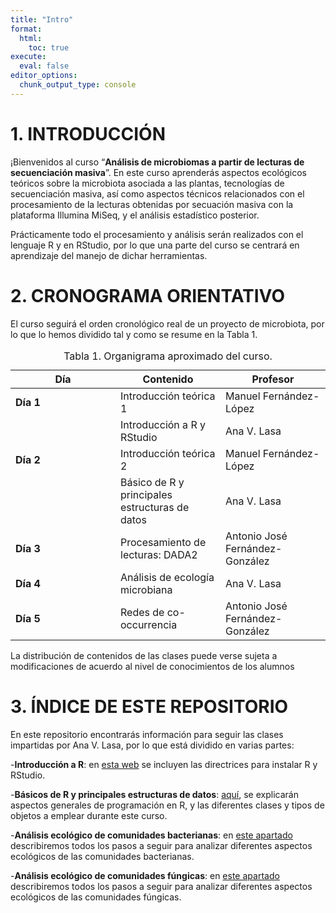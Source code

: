 ```yaml
---
title: "Intro"
format:
  html:
    toc: true
execute:
  eval: false
editor_options: 
  chunk_output_type: console
---
```


# 1. INTRODUCCIÓN

¡Bienvenidos al curso "**Análisis de microbiomas a partir de lecturas de secuenciación masiva**". En este curso aprenderás aspectos ecológicos teóricos sobre la microbiota asociada a las plantas, tecnologías de secuenciación masiva, así como aspectos técnicos relacionados con el procesamiento de la lecturas obtenidas por secuación masiva con la plataforma Illumina MiSeq, y el análisis estadístico posterior.

Prácticamente todo el procesamiento y análisis serán realizados con el lenguaje R y en RStudio, por lo que una parte del curso se centrará en aprendizaje del manejo de dichar herramientas.

# 2. CRONOGRAMA ORIENTATIVO

El curso seguirá el orden cronológico real de un proyecto de microbiota, por lo que lo hemos dividido tal y como se resume en la Tabla 1.

| Día | Contenido | Profesor |
|----|----|----|
| **Día 1** | Introducción teórica 1 | Manuel Fernández-López |
|  | Introducción a R y RStudio | Ana V. Lasa |
| **Día 2** | Introducción teórica 2 | Manuel Fernández-López |
|  | Básico de R y principales estructuras de datos | Ana V. Lasa |
| **Día 3** | Procesamiento de lecturas: DADA2 | Antonio José Fernández-González |
| **Día 4** | Análisis de ecología microbiana | Ana V. Lasa |
| **Día 5** | Redes de co-occurrencia | Antonio José Fernández-González |

: Tabla 1. Organigrama aproximado del curso.

::: callout-note
La distribución de contenidos de las clases puede verse sujeta a modificaciones de acuerdo al nivel de conocimientos de los alumnos
:::

# 3. ÍNDICE DE ESTE REPOSITORIO

En este repositorio encontrarás información para seguir las clases impartidas por Ana V. Lasa, por lo que está dividido en varias partes:

\-**Introducción a R**: en [esta web](Instalacion.qmd) se incluyen las directrices para instalar R y RStudio.

\-**Básicos de R y principales estructuras de datos**: [aquí](Estructuras.qmd), se explicarán aspectos generales de programación en R, y las diferentes clases y tipos de objetos a emplear durante este curso.

\-**Análisis ecológico de comunidades bacterianas**: en [este apartado](AnalisisBacterias.qmd) describiremos todos los pasos a seguir para analizar diferentes aspectos ecológicos de las comunidades bacterianas.

\-**Análisis ecológico de comunidades fúngicas**: en [este apartado](AnalisisHongos) describiremos todos los pasos a seguir para analizar diferentes aspectos ecológicos de las comunidades fúngicas.
